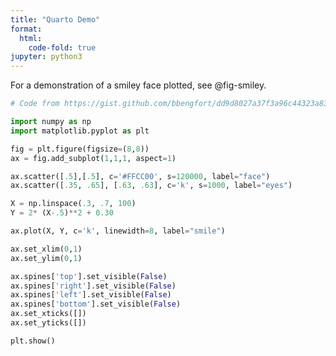 ```yaml
---
title: "Quarto Demo"
format:
  html:
    code-fold: true
jupyter: python3
---
```


For a demonstration of a smiley face plotted, see @fig-smiley.

```python
# Code from https://gist.github.com/bbengfort/dd9d8027a37f3a96c44323a8303520f0

import numpy as np
import matplotlib.pyplot as plt

fig = plt.figure(figsize=(8,8))
ax = fig.add_subplot(1,1,1, aspect=1)

ax.scatter([.5],[.5], c='#FFCC00', s=120000, label="face")
ax.scatter([.35, .65], [.63, .63], c='k', s=1000, label="eyes")

X = np.linspace(.3, .7, 100)
Y = 2* (X-.5)**2 + 0.30

ax.plot(X, Y, c='k', linewidth=8, label="smile")

ax.set_xlim(0,1)
ax.set_ylim(0,1)

ax.spines['top'].set_visible(False)
ax.spines['right'].set_visible(False)
ax.spines['left'].set_visible(False)
ax.spines['bottom'].set_visible(False)
ax.set_xticks([])
ax.set_yticks([])

plt.show()
```